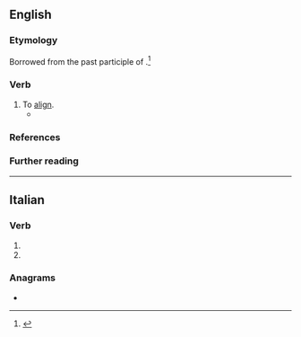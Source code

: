==English==

===Etymology===
Borrowed from the past participle of {{bor|en|it|allineare}}.<ref>{{R:OED Online|pos=v|id=5314|date=September 2021}}</ref>

===Verb===
{{en-verb}}

# To [[align]].
#* {{quote-book|en|1867|John Frederick William Herschel|Familiar Lectures on Scientific Subjects|passage=the intended base line '''allineated''' by placing a telescope a little beyond one of its proposed extremities}}

===References===
<references/>

===Further reading===
{{Webster 1913}}

----

==Italian==

===Verb===
{{head|it|verb form|cat2=past participle forms}}

# {{inflection of|it|allineare||2|p|pres|indc|;|2|p|impr}}
# {{feminine plural of|it|allineato}}

===Anagrams===
* {{anagrams|it|a=aaeeillnt|alleniate|anelliate}}